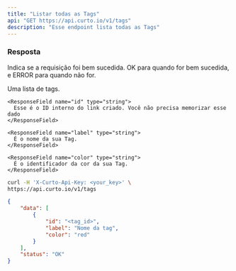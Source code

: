 ```yaml
---
title: "Listar todas as Tags"
api: "GET https://api.curto.io/v1/tags"
description: "Esse endpoint lista todas as Tags"
---
```


### Resposta

<ResponseField name="status" type="string">
  Indica se a requisição foi bem sucedida. OK para quando for bem sucedida, e ERROR para quando não for.
</ResponseField>

<ResponseField name="data" type="array">

  Uma lista de tags.

  <Expandable title="Tag Object">

    <ResponseField name="id" type="string">
      Esse é o ID interno do link criado. Você não precisa memorizar esse dado
    </ResponseField>

    <ResponseField name="label" type="string">
      É o nome da sua Tag.
    </ResponseField>

    <ResponseField name="color" type="string">
      É o identificador da cor da sua Tag.
    </ResponseField>
  </Expandable>

</ResponseField>

<RequestExample>

```bash
curl -H 'X-Curto-Api-Key: <your_key>' \
https://api.curto.io/v1/tags
```

</RequestExample>

<ResponseExample>

```json Response
{
	"data": [
		{
			"id": "<tag_id>",
			"label": "Nome da tag",
			"color": "red"
		}
	],
	"status": "OK"
}
```

</ResponseExample>